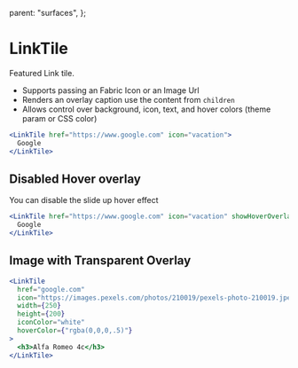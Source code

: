   parent: "surfaces",
};


# LinkTile

Featured Link tile.

- Supports passing an Fabric Icon or an Image Url
- Renders an overlay caption use the content from `children`
- Allows control over background, icon, text, and hover colors (theme param or CSS color)

```jsx live=true
<LinkTile href="https://www.google.com" icon="vacation">
  Google
</LinkTile>
```

<PropsTable name="LinkTileProps" />

## Disabled Hover overlay

You can disable the slide up hover effect

```jsx live=true
<LinkTile href="https://www.google.com" icon="vacation" showHoverOverlay={false}>
  Google
</LinkTile>
```

## Image with Transparent Overlay

```jsx live=true
<LinkTile
  href="google.com"
  icon="https://images.pexels.com/photos/210019/pexels-photo-210019.jpeg?auto=compress&cs=tinysrgb&dpr=2&h=750&w=1260"
  width={250}
  height={200}
  iconColor="white"
  hoverColor={"rgba(0,0,0,.5)"}
>
  <h3>Alfa Romeo 4c</h3>
</LinkTile>
```
